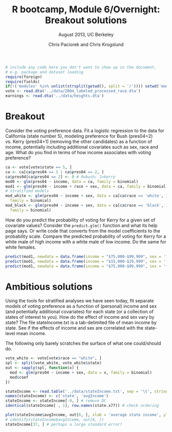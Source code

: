 % R bootcamp, Module 6/Overnight: Breakout solutions
% August 2013, UC Berkeley
% Chris Paciorek and Chris Krogslund

```r
# include any code here you don't want to show up in the document,
# e.g. package and dataset loading
require(foreign)
require(fields)
if(!('modules' %in% unlist(strsplit(getwd(), split = '/')))) setwd('modules')
vote <- read.dta('../data/2004_labeled_processed_race.dta')
earnings <- read.dta('../data/heights.dta')
```

# Breakout

Consider the voting preference data. Fit a logistic regression to the data for California (state number 5), modeling preference for Bush (pres04=2) vs. Kerry (pres04=1) (removing the other candidates) as a function of income, potentially including additional covariates such as sex, race and age. What do you find in terms of how income associates with voting preference?

```r
ca <- vote[vote$state == 5, ]
ca <- ca[ca$pres04 == 1 | ca$pres04 == 2, ]
ca$pres04[ca$pres04 == 2] <- 0 # 0=bush; 1=kerry
mod0 <- glm(pres04 ~ income, data = ca, family = binomial)
mod1 <- glm(pres04 ~ income + race + sex, data = ca, family = binomial)
# stratified models
mod_white <- glm(pres04 ~ income + sex, data = ca[ca$race == 'white', ], 
  family = binomial)
mod_black <- glm(pres04 ~ income + sex, data = ca[ca$race == 'black', ], 
  family = binomial)
```

How do you predict the probability of voting for Kerry for a given set of covariate values? Consider the `predict.glm()` function and what its help page says. Or write code that converts from the model coefficients to the probability scale. Compare the predicted probability of voting for Kerry for a white male of high income with a white male of low income. Do the same for white females. 

```r
predict(mod1, newdata = data.frame(income = "$75,000-$99,999", sex = 'female', race = 'white'))
predict(mod1, newdata = data.frame(income = "$15,000-$29,999", sex = 'female', race = 'white'))
predict(mod1, newdata = data.frame(income = "$75,000-$99,999", sex = 'female', race = 'black'))
```


# Ambitious solutions

Using the tools for stratified analyses we have seen today, fit separate models of voting preference as a function of (personal) income and sex (and potentially additional covariates) for each state (or a collection of states of interest to you). How do the effect of income and sex vary by state? The file stateIncome.txt is a tab-delimited file of mean income by state. See if the effects of income and sex are correlated with the state-level mean income. 

The following only barely scratches the surface of what one could/should do.

```r
vote_white <- vote[vote$race == "white", ]
spl <- split(vote_white, vote_white$state)
out <- sapply(spl, function(x) {
  mod <- glm(pres04 ~ income + sex, data = x, family = binomial)
  mod$coef
})

stateIncome <- read.table('../data/stateIncome.txt', sep = '\t', stringsAsFactors = FALSE)
names(stateIncome) <- c('state', 'avgIncome')
stateIncome <- stateIncome[-9, ] # remove DC
identical(stateIncome[ , 1], row.names(state.x77)) # check ordering

plot(stateIncome$avgIncome, out[6, ], xlab = 'average state income', ylab = 'female effect')
# identify(stateIncome$avgIncome, out[6, ])
stateIncome[37, ] # perhaps a large standard error?
```


